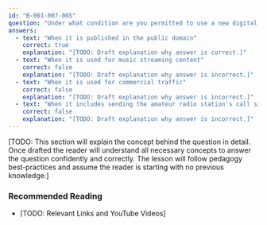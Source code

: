 ```yaml
---
id: "B-001-007-005"
question: "Under what condition are you permitted to use a new digital encoding technique that you developed to transmit data over amateur radio bands?"
answers:
  - text: "When it is published in the public domain"
    correct: true
    explanation: "[TODO: Draft explanation why answer is correct.]"
  - text: "When it is used for music streaming content"
    correct: false
    explanation: "[TODO: Draft explanation why answer is incorrect.]"
  - text: "When it is used for commercial traffic"
    correct: false
    explanation: "[TODO: Draft explanation why answer is incorrect.]"
  - text: "When it includes sending the amateur radio station's call sign"
    correct: false
    explanation: "[TODO: Draft explanation why answer is incorrect.]"
---
```


[TODO: This section will explain the concept behind the question in detail. Once drafted the reader will understand all necessary concepts to answer the question confidently and correctly. The lesson will follow pedagogy best-practices and assume the reader is starting with no previous knowledge.]

### Recommended Reading

- [TODO: Relevant Links and YouTube Videos]
